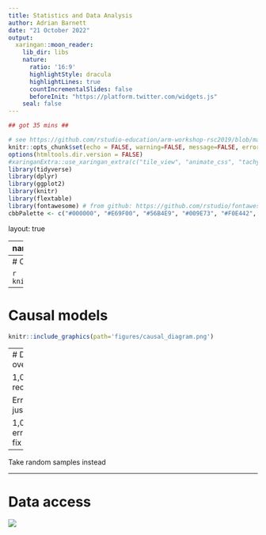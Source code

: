 ```yaml
---
title: Statistics and Data Analysis
author: Adrian Barnett
date: "21 October 2022"
output:
  xaringan::moon_reader:
    lib_dir: libs
    nature:
      ratio: '16:9'
      highlightStyle: dracula
      highlightLines: true
      countIncrementalSlides: false
      beforeInit: "https://platform.twitter.com/widgets.js"
    seal: false 
---
```


```r
## got 35 mins ##

# see https://github.com/rstudio-education/arm-workshop-rsc2019/blob/master/static/slides/xaringan.Rmd
knitr::opts_chunk$set(echo = FALSE, warning=FALSE, message=FALSE, error=FALSE, comment='', dpi=400, fig.align='center')
options(htmltools.dir.version = FALSE)
#xaringanExtra::use_xaringan_extra(c("tile_view", "animate_css", "tachyons"))
library(tidyverse)
library(dplyr)
library(ggplot2)
library(knitr)
library(flextable)
library(fontawesome) # from github: https://github.com/rstudio/fontawesome
cbbPalette <- c("#000000", "#E69F00", "#56B4E9", "#009E73", "#F0E442", "#0072B2", "#D55E00", "#CC79A7")
```

layout: true
  
---
name: xaringan-title
class: inverse, left, middle

.pull-left[

# .center[Statistics and Data Analysis]

## .center[Adrian Barnett, QUT]

### .center[21 October 2022]

[`r fa(name = "twitter")` @aidybarnett](http://twitter.com/aidybarnett)  

[`r fa(name = "github")` @agbarnett](http://github.com/agbarnett)  

[`r fa(name = "blog")` Median Watch](https://medianwatch.netlify.app)

[`r fa(name = "paper-plane")` a.barnett@qut.edu.au](mailto:a.barnett@qut.edu.au)

]


.pull-right[

![](https://media.giphy.com/media/SKab6E8Qeg7sY/giphy.gif)

]

---
# Complex hospital data

```r
knitr::include_graphics(path='figures/patient_journey.png')
```

---
# Causal models

```r
knitr::include_graphics(path='figures/causal_diagram.png')
```



---
# Data overload

1,000,000 records

Errors in just 0.001

1,000 errors to fix

--

Take random samples instead


---
# Data access

![](https://media.giphy.com/media/BiuW4yryygP8thjyeW/giphy.gif)


